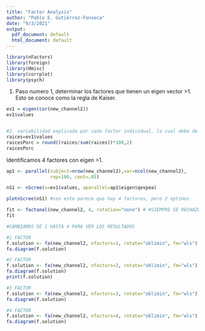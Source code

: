 ```yaml
---
title: "Factor Analysis"
author: "Pablo E. Gutiérrez-Fonseca"
date: "9/3/2021"
output:
  pdf_document: default
  html_document: default
---
```


```r

library(nFactors)
library(foreign)
library(Hmisc)
library(corrplot)
library(psych)

```

1. Paso numero 1, determinar los factores que tienen un eigen vector >1.  
Esto se conoce como la regla de Kaiser.

```r

ev1 = eigen(cor(new_channel2)) 
ev1$values


#2. variabilidad explicada por cada factor individual, la cual debe de superar el 10%, en este caso, se indican 5 factores 
raices=ev1$values
raicesPorc = round((raices/sum(raices))*100,2)
raicesPorc


```
Identificamos 4 factores con eigen >1.


```r
ap1 <- parallel(subject=nrow(new_channel2),var=ncol(new_channel2),
                rep=100, cent=.05)

nS1 <- nScree(x=ev1$values, aparallel=ap1$eigen$qevpea)

plotnScree(nS1) #con este parece que hay 4 factores, pero 2 optimos 

```


```r
fit <- factanal(new_channel2, 4, rotation="none") # #SIEMPRE SE RECHAZÓ LA HIPOTESIS ENTONCES NO FUNCIONÓ
fit 

#CAMBIAMOS DE 1 HASTA 4 PARA VER LOS RESULTADOS 

#1 FACTOR
f.solution <- fa(new_channel2, nfactors=1, rotate="oblimin", fm="wls")
fa.diagram(f.solution)

#2 FACTOR
f.solution <- fa(new_channel2, nfactors=2, rotate="oblimin", fm="wls")
fa.diagram(f.solution)
print(f.solution)

#3 FACTOR
f.solution <- fa(new_channel2, nfactors=3, rotate="oblimin", fm="wls")
fa.diagram(f.solution)

#4 FACTOR
f.solution <- fa(new_channel2, nfactors=4, rotate="oblimin", fm="wls")
fa.diagram(f.solution)



```

